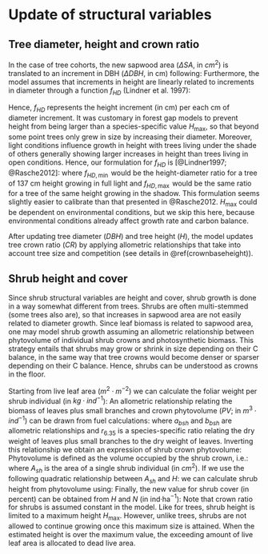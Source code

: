 # Update of structural variables {#structuralupdate}

## Tree diameter, height and crown ratio
In the case of tree cohorts, the new sapwood area ($\Delta SA$, in $cm^2$) is translated to an increment in DBH ($\Delta DBH$, in cm) following:
\begin{equation}
\Delta DBH = 2 \cdot \sqrt{(DBH/2)^2+({\Delta SA}/\pi)} - DBH
\end{equation}
Furthermore, the model assumes that increments in height are linearly related to increments in diameter through a function $f_{HD}$ (Lindner et al. 1997):

\begin{equation}
\Delta H = f_{HD} \cdot \Delta DBH
\end{equation}
Hence, $f_{HD}$ represents the height increment (in cm) per each cm of diameter increment. It was customary in forest gap models to prevent height from being larger than a species-specific value $H_{\max}$, so that beyond some point trees only grew in size by increasing their diameter. Moreover, light conditions influence growth in height with trees living under the shade of others generally showing larger increases in height than trees living in open conditions. Hence, our formulation for $f_{HD}$ is [@Lindner1997; @Rasche2012]:
\begin{equation}
f_{HD} = \left[f_{HD,\min} \cdot L + f_{HD,\max} \cdot (1-L) \right] \cdot \left( 1 - \frac{H-137}{H_{\max} - 137} \right)
\end{equation}
where $f_{HD,\min}$ would be the height-diameter ratio for a tree of 137 cm height growing in full light and $f_{HD,\max}$ would be the same ratio for a tree of the same height growing in the shadow. This formulation seems slightly easier to calibrate than that presented in @Rasche2012. $H_{\max}$ could be dependent on environmental conditions, but we skip this here, because environmental conditions already affect growth rate and carbon balance.

After updating tree diameter ($DBH$) and tree height ($H$), the model updates tree crown ratio ($CR$) by applying allometric relationships that take into account tree size and competition (see details in \@ref(crownbaseheight)).

## Shrub height and cover
Since shrub structural variables are height and cover, shrub growth is done in a way somewhat different from trees. Shrubs are often multi-stemmed (some trees also are), so that increases in sapwood area are not easily related to diameter growth. Since leaf biomass is related to sapwood area, one may model shrub growth assuming an allometric relationship between phytovolume of individual shrub crowns and photosynthetic biomass. This strategy entails that shrubs may grow or shrink in size depending on their C balance, in the same way that tree crowns would become denser or sparser depending on their C balance. Hence, shrubs can be understood as crowns in the floor.

Starting from live leaf area ($m^2·m^{-2}$) we can calculate the foliar weight per shrub individual (in $kg · ind^{-1}$):
\begin{equation}
W_{leaves} = \frac{LAI^{live}} {(N/10000) \cdot SLA}
\end{equation}
An allometric relationship relating the biomass of leaves plus small branches and crown phytovolume ($PV$; in $m^3·ind^{-1}$) can be drawn from fuel calculations:
\begin{equation}
W_{leaves+branches} = W_{leaves} \cdot r_{6.35}  = a_{bsh} \cdot PV^{b_{bsh}}
\end{equation}
where $a_{bsh}$ and $b_{bsh}$ are allometric relationships and $r_{6.35}$ is a species-specific ratio relating the dry weight of leaves plus small branches to the dry weight of leaves. Inverting this relationship we obtain an expression of shrub crown phytovolume:
\begin{equation}
PV = \left[\frac{W_{leaves} \cdot r_{6.35}}{a_{bsh}}\right]^{1/b_{bsh}}
\end{equation}
Phytovolume is defined as the volume occupied by the shrub crown, i.e.:
\begin{equation}
PV =  (A_{sh}/10000) \cdot (H/100) \cdot CR
\end{equation}
where $A_{sh}$ is the area of a single shrub individual (in $cm^2$). If we use the following quadratic relationship between $A_{sh}$ and $H$:
\begin{equation}
A_{sh} = a_{ash} \cdot H^2
\end{equation}
we can calculate shrub height from phytovolume using:
\begin{equation}
H = \left[\frac{10^6 \cdot PV}{a_{ash} \cdot CR}\right]^{1/3}
\end{equation}
Finally, the new value for shrub cover (in percent) can be obtained from $H$ and $N$ (in ind·ha$^{-1}$):
\begin{equation}
Cover = 100 \cdot (N/10000) \cdot (A_{sh}/10000) = \frac{N \cdot a_{ash} \cdot H^2}{10^6}
\end{equation}
Note that crown ratio for shrubs is assumed constant in the model. Like for trees, shrub height is limited to a maximum height $H_{\max}$. However, unlike trees, shrubs are not allowed to continue growing once this maximum size is attained. When the estimated height is over the maximum value, the exceeding amount of live leaf area is allocated to dead live area.


